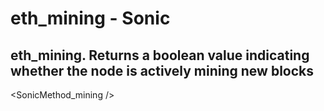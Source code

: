 # eth_mining - Sonic

## eth_mining. Returns a boolean value indicating whether the node is actively mining new blocks


<SonicMethod_mining />
